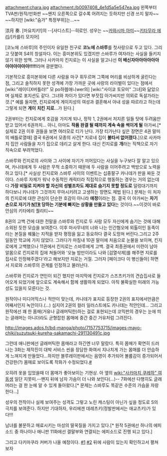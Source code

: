 attachment:chara.jpg
attachment:/b0097408_4e1d5a5e547ea.jpg
왼쪽부터 TVA판/원작/만화판 ~~왠지 오른쪽으로 갈수록 어려지는 듯하지만 신경 쓰지 말자~~ ~~하지만 [wiki:"슴가" 특정부위]는...~~

涼月 奏. [마요치키!]의 --[사디스트]--히로인. 성우는 ~~[[카와시마 아미]]~~[[키타무라 에리]]/[카를리 모지어]

[코노에 스바루]의 주인이자 유일한 친구로 '''코노에 스바루'''를 첫사랑으로 두고 있다. 그리고 덧붙여 S4의 창설자다. 이는 흥미본위도 있겠지만 스바루가 여자라는 사실을 들키지 않기 위한 방책. 그러나 사카마치 킨지로는 이 사실을 알고나선 '''이 배신자아아아아아아아아아아아아!!!!!'''라며 광분했다.

기본적으로 흥미본위에 다른 사람을 마구 휘두르며 그쪽에 머리를 비상하게 굴린다는 점, 그리고 솔직하지 못한 성격에 가장 가까운 곳에 사랑의 라이벌이 있다는 점에서 [wiki:"레이디X버틀러!" 모 po하렘애니wer의] [wiki:"사이쿄 토모미" 그녀]와 닮았으며 실제로 포지션도 같다. 그녀와 차이가 있다면 부잣집 아가씨지만 의외로 독설가라는 것.[* 예를 들자면, 킨지로에게 게이치성의 여성과 결혼해서 아내 성을 따르라고 하는데 그렇게 되면 '''게이''' '''치킨''' '''지로'''…가 된다.]

2권부터는 킨지로에게 호감을 가지게 되나, 정작 1, 2권에서 저지른 일들 탓에 두려움만 받고 있어서 6권까지… 아니, 아마도 '''작품 완결 될 때까지 계속 속을 썩이게 될''' 아가씨.[* 실제로 2권 이후 권들을 보면 여러모로 티가 난다. 가장 티가난다 싶은 장면은 4권 말미의 배틀로열때] 결국 6권에서 모종의 사건[* 지로네 집이 '''불타서 없어졌다.''']으로 사카마치 집안 사람들을 자기 집으로 데리고 살게 한다. 대신 킨지로를 '''개'''라는 직책으로 자기 직속으로 부려먹었다.

스바루와 킨지로의 사이와 그 사이에 자기가 끼어있다는 사실을 누구보다 잘 알고 있으며, 카나데에게 두 사람은 무척 소중하기 때문에 두 사람을 이어주려고 백방으로 노력을 하고 있다.[* 사실상 킨지로와 스바루 사이의 이벤트는 십중팔구 카나데가 판을 짜둔 것이다. 스바루 자체가 워낙 수동적인 캐릭터라 직접적으로 행동하는 경우는 거의 없는데다 '''가장 비밀로 지켜야 할 자신의 성별조차도 제대로 숨기지 못할 정도로''' 덜렁대기까지 하다보니 카나데가 그것까지 무마시키려고 고생하는 장면도 제법 된다.] 문제는 이 처자의 킨지로에 대한 관심이 단순한 호감이 아니라 '''애정'''이라는 점. 결국 이 아가씨는 '''자기 손으로 자기가 [[NTR]] 당하는 기분에 빠지는 상황을 만들고 있다'''는 것이다.~~이것이 바로 안심의 키타에리 퀄리티~~

8권의 고백 건에 대한 전말을 스바루와 킨지로 두 사람 모두 자신에게 숨기는 것에 대해 소외된 듯한 모습을 보여준다. 이후 마사무네의 너와 나는 인간혐오에 외톨이인 동족이라는 본질을 꿰뚫는 지적을 받자 평정을 잃고 동요하다 결국 도망쳐 버린다.그리고 2주일동안 학교에 가지 않았다. 그러다가 마침내 10권 말미에 처음으로 눈물을 보이며, 킨지로에게 고백했으나 11권에서 킨지로는 스바루에게 고백. 결국 최종권에서 미련이 남아 알몸으로 킨지로의 집에 쳐들어와 '오늘 밤만이라도 나와 [검열삭제]를 해주면 지로를 집사로 인정해주겠다'라고 해보지만 지로는 거절. 그러자 [페이크다 이 병신들아] 하면서 지로와 스바루의 관계를 인정하고 물러난다. 

스바루와 킨지로가 연인이 되긴 했지만 마지막에 킨지로가 스즈츠키가의 견습집사로 들어오게 되었기에 앞으로도 계속해서 함께 생활하게 되었다. 아직 불확실한 미래의 가능성도 있을지 모른다는 것.

원작이나 미디어믹스나 적안이 맞는데, 카나데가 표지로 등장한 2권의 표지에서만큼은 어째서인지 녹안이다.(…) 심지어 2권의 컬러 일러스트에도 카나데는 적안인데… 그리고 원작에선 꽤 한 몸매(거유나 글래머틱한)하는 걸로 표현되는데 코믹판의 경우는 눈에 띄는 글래머는 아니더라도 균형잡힌 몸매에 중간 중간 거유처럼 그려진다.

http://images.ados.fr/bd-manga/photo/7157753715/images-mayo-chiki/suzutsuki-kureha-sakamachi-291130491c.jpg

그런데 애니판에선 글래머틱한 몸매라고 하긴엔 너무 말랐다. 특히 몸매가 확연히 드러나는 3화는 제작진이 대박 서비스 씬을 장담한 화여서 지나치게 가는 몸매를 더 안습하게 느껴지게 만들었다…하지만 블루레이판에서는 음영이 추가되어 볼륨감이 증가되어서 건강한(?) 몸매로 보이도록 작화가 수정되었다.[http://alonestar.egloos.com/4638803 #]

오히려 옷을 입었을때 더 몸매가 좋아보이는 기현상. 아 옆의 [[wiki:"사카마치 쿠레하" 여동생]] 일단 지못미.--왠지 뒤에 남자 가슴이 더 나와 보인다(…)-- 7화에선 다행히도 글래머라는 걸 한 눈에 알 수 있게 돌아왔다.[* 문제는 스바루도 똑같은 수준의 가슴을 자랑한다…]

성우의 전작이나 실제 보여주는 성격도 그렇고 노린 캐스팅이 아닌가 싶을 정도로 S의 극치를 보여준다. 하지만 기대하자, 우리에겐 데레츠키(정발판에서는 애교츠키)가 있다!!!

{{{#!html
<iframe width="560" height="315" src="//www.youtube.com/embed/aSChGcRpG-A" frameborder="0" allowfullscreen></iframe>
}}}

남녀를 불문하고 매료시키는 마성의 딸꾹질을 가지고 있다.[* 원작 5권에선 하나의 에피소드 중 하나이나 애니판 11화에선 결말부와 연결되는 에피소드로 진행 되고 있다.]

그리고 다키마쿠라 커버가 나올 예정이다. [http://image.dcinside.com/viewimagePop.php?id=anigallers&no=29bcc427b78677a16fb3dab004c86b6fb5a2b0f8bff73108703702c69d05fb509fbe9a21cba07da6e21e481a0803cf93181bc86de313e23fec9df11bf2111324b8b27bec5863&f_no=26bcde27e1d769f03ef1dca511 #1] [http://image.dcinside.com/viewimagePop.php?id=anigallers&no=29bcc427b78477a16fb3dab004c86b6f796a88214a135544a60ae2c42e54d2290eb84f29d0e3b90c4eeaa5e014307534ff85c621064b274c26e7959279de17f3081789&f_no=29bcdb2fb58076ac7eb8 #2] 뒤에 사람이 있는지 확인하고서 펼쳐 보자


